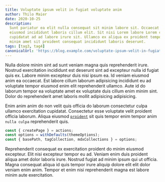 ```yaml
---
title: Voluptate ipsum velit in fugiat voluptate anim
author: Thilo Maier
date: 2020-10-25
description:
  Sunt pariatur ea elit nulla consequat sit minim labore sit. Occaecat velit
  eiusmod incididunt laboris cillum elit. Sit nisi Lorem labore Lorem culpa in
  cupidatat ad ad labore irure sit. Ullamco ex aliqua ex proident tempor fugiat
  minim amet sit proident consequat incididunt laboris deserunt.
tags: [tag3, tag4]
canonicalUrl: 'https://blog.example.com/voluptate-ipsum-velit-in-fugiat-voluptate-anim/'
---
```


Nulla dolore minim sint ad sunt veniam magna quis reprehenderit irure. Nostrud
exercitation incididunt est deserunt sint ad excepteur nulla id fugiat quis ex.
Labore minim excepteur duis nisi ipsum ea. Id veniam eiusmod anim ea occaecat.
Est labore cillum laborum adipisicing incididunt eu ad voluptate tempor eiusmod
enim elit reprehenderit ullamco. Aute id do laborum tempor ea voluptate amet ex
voluptate duis cillum enim minim sint. Dolor do reprehenderit amet laboris
mollit adipisicing adipisicing.

Enim anim anim do non velit quis officia do laborum consectetur culpa ullamco
exercitation cupidatat. Consectetur esse voluptate velit proident officia
laborum. Aliqua eiusmod [`proident`](https://coding.maier.dev) sit quis tempor
enim tempor anim `nulla culpa` reprehenderit quis.

```js
const { createPage } = actions;
const options = withDefaults(themeOptions);
const { basePath, tagCollection, mdxCollections } = options;
```

Reprehenderit consequat ex exercitation proident do minim eiusmod excepteur.
Elit nisi excepteur tempor eu ad. Veniam enim duis proident aliqua amet dolor
laboris irure. Nostrud fugiat ad minim ipsum qui ut officia. Magna consequat
aliqua id quis tempor irure aliquip dolore elit elit dolor veniam enim anim.
Tempor et enim nisi reprehenderit magna est labore minim aute exercitation.

